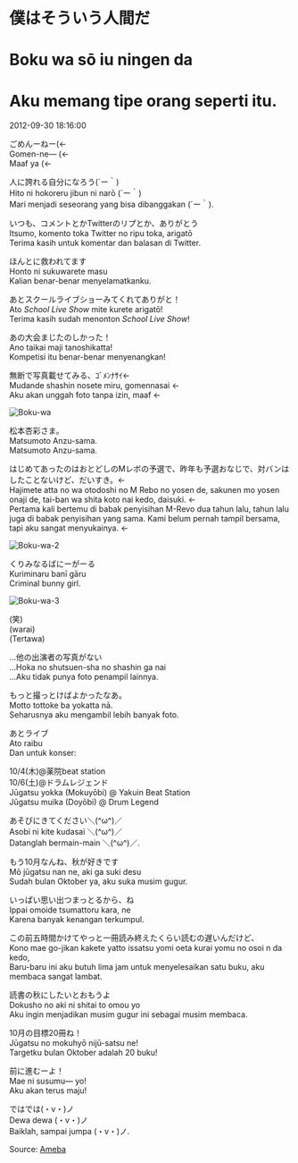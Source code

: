 # 僕はそういう人間だ  
# Boku wa sō iu ningen da  
# Aku memang tipe orang seperti itu.

2012-09-30 18:16:00  

ごめんーねー(←  
Gomen-ne— (←  
Maaf ya (←

人に誇れる自分になろう(´ー｀)  
Hito ni hokoreru jibun ni narō (´ー｀)  
Mari menjadi seseorang yang bisa dibanggakan (´ー｀).

いつも、コメントとかTwitterのリプとか、ありがとう  
Itsumo, komento toka Twitter no ripu toka, arigatō  
Terima kasih untuk komentar dan balasan di Twitter.

ほんとに救われてます  
Honto ni sukuwarete masu  
Kalian benar-benar menyelamatkanku.

あとスクールライブショーみてくれてありがと！  
Ato *School Live Show* mite kurete arigatō!  
Terima kasih sudah menonton *School Live Show*!

あの大会まじたのしかった！  
Ano taikai maji tanoshikatta!  
Kompetisi itu benar-benar menyenangkan!

無断で写真載せてみる、ｺﾞﾒﾝﾅｻｲ←  
Mudande shashin nosete miru, gomennasai ←  
Aku akan unggah foto tanpa izin, maaf ←

![Boku-wa](./Boku-wa.jpg)

松本杏彩さま。  
Matsumoto Anzu-sama.  
Matsumoto Anzu-sama.

はじめてあったのはおとどしのMレボの予選で、昨年も予選おなじで、対バンはしたことないけど、だいすき。←  
Hajimete atta no wa otodoshi no M Rebo no yosen de, sakunen mo yosen onaji de, tai-ban wa shita koto nai kedo, daisuki. ←  
Pertama kali bertemu di babak penyisihan M-Revo dua tahun lalu, tahun lalu juga di babak penyisihan yang sama. Kami belum pernah tampil bersama, tapi aku sangat menyukainya. ←


![Boku-wa-2](./Boku-wa-2.jpg)


くりみなるばにーがーる  
Kuriminaru banī gāru  
Criminal bunny girl.

![Boku-wa-3](./Boku-wa-3.jpg)

(笑)  
(warai)  
(Tertawa)

…他の出演者の写真がない  
...Hoka no shutsuen-sha no shashin ga nai  
...Aku tidak punya foto penampil lainnya.

もっと撮っとけばよかったなあ。  
Motto tottoke ba yokatta nā.  
Seharusnya aku mengambil lebih banyak foto.

あとライブ  
Ato raibu  
Dan untuk konser:

10/4(木)@薬院beat station  
10/6(土)@ドラムレジェンド  
Jūgatsu yokka (Mokuyōbi) @ Yakuin Beat Station  
Jūgatsu muika (Doyōbi) @ Drum Legend  

あそびにきてください＼(^ω^)／  
Asobi ni kite kudasai ＼(^ω^)／  
Datanglah bermain-main ＼(^ω^)／.

もう10月なんね、秋が好きです  
Mō jūgatsu nan ne, aki ga suki desu  
Sudah bulan Oktober ya, aku suka musim gugur.

いっぱい思い出つまっとるから、ね  
Ippai omoide tsumattoru kara, ne  
Karena banyak kenangan terkumpul.

この前五時間かけてやっと一冊読み終えたくらい読むの遅いんだけど、  
Kono mae go-jikan kakete yatto issatsu yomi oeta kurai yomu no osoi n da kedo,  
Baru-baru ini aku butuh lima jam untuk menyelesaikan satu buku, aku membaca sangat lambat.

読書の秋にしたいとおもうよ  
Dokusho no aki ni shitai to omou yo  
Aku ingin menjadikan musim gugur ini sebagai musim membaca.

10月の目標20冊ね！  
Jūgatsu no mokuhyō nijū-satsu ne!  
Targetku bulan Oktober adalah 20 buku!

前に進むーよ！  
Mae ni susumu— yo!  
Aku akan terus maju!

ではでは(・v・)ノ  
Dewa dewa (・v・)ノ  
Baiklah, sampai jumpa (・v・)ノ.

Source: [Ameba](https://ameblo.jp/arihara6/entry-11367929473.html)